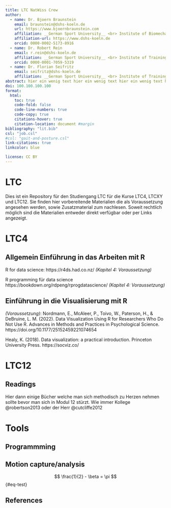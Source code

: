 ```yaml
---
title: LTC NatWiss Crew
author:
  - name: Dr. Bjoern Braunstein
    email: braunstein@dshs-koeln.de
    url: https://www.bjoernbraunstein.com
    affiliation: __German Sport University__ <br> Institute of Biomechanics and Orthopaedics <br> Institute of Movement- and Neuroscience
    affiliation-url: https://www.dshs-koeln.de
    orcid: 0000-0002-5173-8916
  - name: Dr. Robert Rein
    email: r.rein@dshs-koeln.de
    affiliation: __German Sport University__ <br> Institute of Training and Computer Science
    orcid: 0000-0001-7059-5319
  - name: Dr. Florian Seifritz
    email: seifritz@dshs-koeln.de
    affiliation: __German Sport University__ <br> Institute of Training and Computer Science
abstract: hier ein wenig text hier ein wenig text hier ein wenig text hier ein wenig text hier ein wenig text hier ein wenig text hier ein wenig text hier ein wenig text hier ein wenig texthier ein wenig text hier ein wenig text hier ein wenig text hier ein wenig text hier ein wenig text.
doi: 100.100.100.100
format: 
  html:
    toc: true
    code-fold: false
    code-line-numbers: true
    code-copy: true
    citations-hover: true
    citation-location: document #margin
bibliography: "lit.bib"
csl: "job.csl"
#csl: "gait-and-posture.csl"
link-citations: true
linkcolor: blue

license: CC BY
---
```


# LTC

Dies ist ein Repository für den Studiengang LTC für die Kurse LTC4, LTCXY und LTC12. Sie finden hier vorbereitende Materialien die als Voraussetzung angesehen werden, sowie Zusatzmaterial zum nachlesen. Soweit rechtlich möglich sind die Materialien entweder direkt verfügbar oder per Links angezeigt.

# LTC4 

## Allgemein Einführung in das Arbeiten mit R

R for data science: https://r4ds.had.co.nz/ *(Kapitel 4: Voraussetzung)*

R programming für data science https://bookdown.org/rdpeng/rprogdatascience/ *(Kapitel 4: Voraussetzung)*

## Einführung in die Visualisierung mit R

*(Voraussetzung)*: Nordmann, E., McAleer, P., Toivo, W., Paterson, H., & DeBruine, L. M. (2022). Data Visualization Using R for Researchers Who Do Not Use R. Advances in Methods and Practices in Psychological Science. https://doi.org/10.1177/25152459221074654

Healy, K. (2018). Data visualization: a practical introduction. Princeton University Press. https://socviz.co/

# LTC12
## Readings
Hier dann einige Bücher welche man sich methodisch zu Herzen nehmen sollte bevor man sich in Modul 12 stürzt.
Wie immer Kollege @robertson2013 oder der Herr @cutcliffe2012


# Tools

## Programmming

## Motion capture/analysis
$$
\frac{1}{2} - \beta = \pi
$$ {#eq-test}


## References
::: {#refs}
:::







